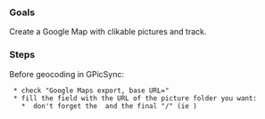 === Goals ===

Create a Google Map with clikable pictures and track.

=== Steps ===

Before geocoding in GPicSync:

  * check "Google Maps export, base URL="
  * fill the field with the URL of the picture folder you want:
    *  don't forget the {{{http://}}} and the final "/" (ie {{{http://pathToThePicturesFolder/}}}) 